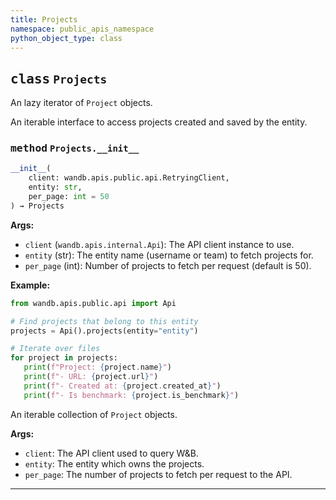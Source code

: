 ```yaml
---
title: Projects
namespace: public_apis_namespace
python_object_type: class
---
```


<PublicApiUse/>


<Card title="View the source code" href="https://github.com/wandb/wandb/blob/main/wandb/apis/public/projects.py" icon="github"/>




## <kbd>class</kbd> `Projects`
An lazy iterator of `Project` objects. 

An iterable interface to access projects created and saved by the entity.

### <kbd>method</kbd> `Projects.__init__`

```python
__init__(
    client: wandb.apis.public.api.RetryingClient,
    entity: str,
    per_page: int = 50
) → Projects
```

**Args:**
 
 - `client` (`wandb.apis.internal.Api`):  The API client instance to use. 
 - `entity` (str):  The entity name (username or team) to fetch projects for. 
 - `per_page` (int):  Number of projects to fetch per request (default is 50). 



**Example:**
 ```python
from wandb.apis.public.api import Api

# Find projects that belong to this entity
projects = Api().projects(entity="entity")

# Iterate over files
for project in projects:
    print(f"Project: {project.name}")
    print(f"- URL: {project.url}")
    print(f"- Created at: {project.created_at}")
    print(f"- Is benchmark: {project.is_benchmark}")
``` 


An iterable collection of `Project` objects. 



**Args:**
 
 - `client`:  The API client used to query W&B. 
 - `entity`:  The entity which owns the projects. 
 - `per_page`:  The number of projects to fetch per request to the API. 


---




